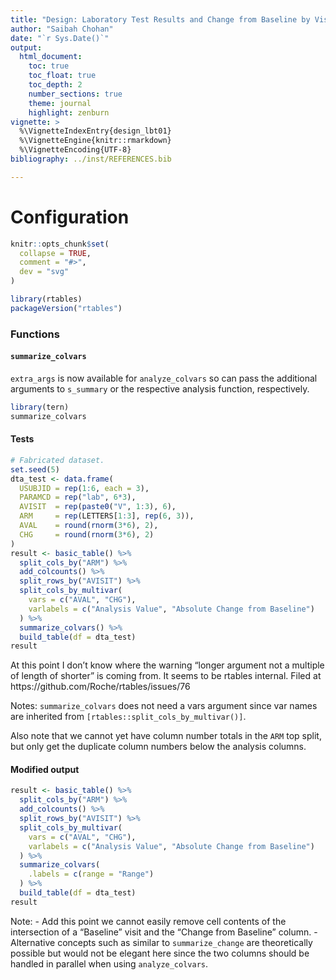 ```yaml
---
title: "Design: Laboratory Test Results and Change from Baseline by Visit (LBT01)"
author: "Saibah Chohan"
date: "`r Sys.Date()`"
output:
  html_document:
    toc: true
    toc_float: true
    toc_depth: 2
    number_sections: true
    theme: journal
    highlight: zenburn
vignette: >
  %\VignetteIndexEntry{design_lbt01}
  %\VignetteEngine{knitr::rmarkdown}
  %\VignetteEncoding{UTF-8}
bibliography: ../inst/REFERENCES.bib

---
```

Configuration
=============

```r
knitr::opts_chunk$set(
  collapse = TRUE,
  comment = "#>",
  dev = "svg"
)
```

```r
library(rtables)
packageVersion("rtables")
```

### Functions 

#### `summarize_colvars`

`extra_args` is now available for `analyze_colvars` so can pass the additional arguments
to `s_summary` or the respective analysis function, respectively.

```r
library(tern)
summarize_colvars

```


#### Tests

```r
# Fabricated dataset.
set.seed(5)
dta_test <- data.frame(
  USUBJID = rep(1:6, each = 3),
  PARAMCD = rep("lab", 6*3),
  AVISIT  = rep(paste0("V", 1:3), 6),
  ARM     = rep(LETTERS[1:3], rep(6, 3)),
  AVAL    = round(rnorm(3*6), 2),
  CHG     = round(rnorm(3*6), 2)
)
result <- basic_table() %>% 
  split_cols_by("ARM") %>%
  add_colcounts() %>%
  split_rows_by("AVISIT") %>% 
  split_cols_by_multivar(
    vars = c("AVAL", "CHG"),
    varlabels = c("Analysis Value", "Absolute Change from Baseline")
  ) %>% 
  summarize_colvars() %>% 
  build_table(df = dta_test)
result
```

At this point I don't know where the warning "longer argument not a multiple of length of shorter"
is coming from. It seems to be rtables internal. Filed at https://github.com/Roche/rtables/issues/76 

Notes: `summarize_colvars` does not need a vars argument since var names are inherited from `[rtables::split_cols_by_multivar()]`. 

Also note that we cannot yet have column number totals in the `ARM` top split, but only get the duplicate 
column numbers below the analysis columns.

#### Modified output

```r
result <- basic_table() %>% 
  split_cols_by("ARM") %>%
  add_colcounts() %>%
  split_rows_by("AVISIT") %>% 
  split_cols_by_multivar(
    vars = c("AVAL", "CHG"),
    varlabels = c("Analysis Value", "Absolute Change from Baseline")
  ) %>% 
  summarize_colvars(
    .labels = c(range = "Range")
  ) %>% 
  build_table(df = dta_test)
result
```

Note:
- Add this point we cannot easily remove cell contents of the intersection of a "Baseline" visit 
  and the "Change from Baseline" column. 
- Alternative concepts such as similar to `summarize_change` are theoretically possible but 
  would not be elegant here since the two columns should be handled in parallel when using
  `analyze_colvars`.
